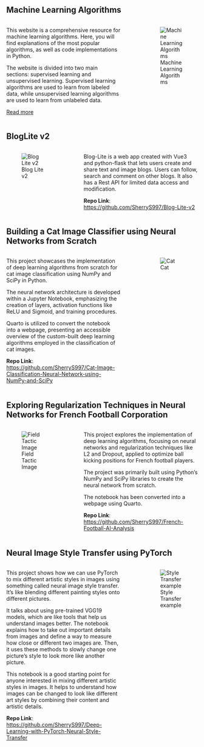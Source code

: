 ## Machine Learning Algorithms

:::: columns

::: {.column width="65%"}
This website is a comprehensive resource for machine learning algorithms. Here, you will find explanations of the most popular algorithms, as well as code implementations in Python.

The website is divided into two main sections: supervised learning and unsupervised learning. Supervised learning algorithms are used to learn from labeled data, while unsupervised learning algorithms are used to learn from unlabeled data.

[Read more](https://sherrys997.github.io/Machine-Learning-Algorithms/){target="_blank" .button}


:::

::: {.column width="5%"}
:::

::: {.column width="30%"}
![Machine Learning Algorithms](https://cdn1.vogel.de/unsafe/540x0/smart/images.vogel.de/vogelonline/bdb/1529600/1529612/original.jpg)
:::

::::

## BlogLite v2

:::: columns

::: {.column width="30%"}
![Blog Lite v2](images/bloglitev2.png)
:::

::: {.column width="5%"}
:::

::: {.column width="65%"}
Blog-Lite is a web app created with Vue3 and python-flask that lets users create and share text and image blogs. Users can follow, search and comment on other blogs. It also has a Rest API for limited data access and modification.

**Repo Link**: [https://github.com/SherryS997/Blog-Lite-v2](https://github.com/SherryS997/Blog-Lite-v2){target="_blank" .button}
:::

::::

## Building a Cat Image Classifier using Neural Networks from Scratch

:::: columns

::: {.column width="65%"}
This project showcases the implementation of deep learning algorithms from scratch for cat image classification using NumPy and SciPy in Python. 

The neural network architecture is developed within a Jupyter Notebook, emphasizing the creation of layers, activation functions like ReLU and Sigmoid, and training procedures. 

Quarto is utilized to convert the notebook into a webpage, presenting an accessible overview of the custom-built deep learning algorithms employed in the classification of cat images.

**Repo Link**: [https://github.com/SherryS997/Cat-Image-Classification-Neural-Network-using-NumPy-and-SciPy](https://sherrys997.github.io/Cat-Image-Classification-Neural-Network-using-NumPy-and-SciPy/Cat_classifier.html){target="_blank" .button}

:::

::: {.column width="5%"}
:::

::: {.column width="30%"}
![Cat](https://c.pxhere.com/photos/fa/1e/photo-73487.jpg!d)
:::

::::

## Exploring Regularization Techniques in Neural Networks for French Football Corporation

:::: columns

::: {.column width="30%"}
![Field Tactic Image](images/field_kiank.png)
:::

::: {.column width="5%"}
:::

::: {.column width="65%"}
This project explores the implementation of deep learning algorithms, focusing on neural networks and regularization techniques like L2 and Dropout, applied to optimize ball kicking positions for French football players. 

The project was primarily built using Python's NumPy and SciPy libraries to create the neural network from scratch. 

The notebook has been converted into a webpage using Quarto.

**Repo Link**: [https://github.com/SherryS997/French-Football-AI-Analysis](https://sherrys997.github.io/French-Football-AI-Analysis/){target="_blank" .button}
:::

::::

## Neural Image Style Transfer using PyTorch

:::: columns

::: {.column width="65%"}
This project shows how we can use PyTorch to mix different artistic styles in images using something called neural image style transfer. It's like blending different painting styles onto different pictures. 

It talks about using pre-trained VGG19 models, which are like tools that help us understand images better. The notebook explains how to take out important details from images and define a way to measure how close or different two images are. Then, it uses these methods to slowly change one picture's style to look more like another picture.

This notebook is a good starting point for anyone interested in mixing different artistic styles in images. It helps to understand how images can be changed to look like different art styles by combining their content and artistic details.

**Repo Link**: [https://github.com/SherryS997/Deep-Learning-with-PyTorch-Neural-Style-Transfer](https://sherrys997.github.io/Deep-Learning-with-PyTorch-Neural-Style-Transfer/nb.html){target="_blank" .button}

:::

::: {.column width="5%"}
:::

::: {.column width="30%"}
![Style Transfer example](https://sherrys997.github.io/Deep-Learning-with-PyTorch-Neural-Style-Transfer/nb_files/figure-html/cell-16-output-1.png)
:::

::::